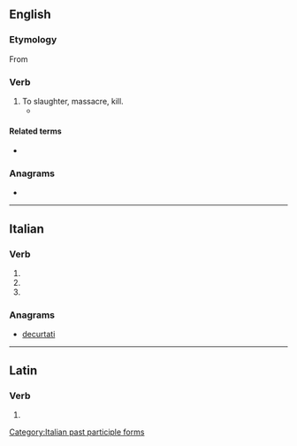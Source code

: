 ==English==

===Etymology===
From {{etyl|la|en}} {{m|la|trucido}}

===Verb===
{{en-verb|trucidat}}

# To slaughter, massacre, kill.
#* {{quote-book|lang=en|year=1815|passage=even Marat and Robespierre considered themselves as denouncing, and '''trucidating''' only the enemies of the republic.|title=Modern Chivalry: Containing the Adventures of a Captain and Teague O'Regan|author={{w|Hugh Henry Brackenridge}}|url=https://books.google.com.au/books?id=wiMwAAAAYAAJ&pg=PA184&dq=trucidating+-trucidate&hl=en&sa=X&ved=0ahUKEwjdtrG0xtvUAhUKWbwKHRPuCx0Q6AEIODAE#v=onepage&q=trucidating%20-trucidate&f=false}}

====Related terms====
* {{l|en|trucidation}}

===Anagrams===
* {{anagrams|en|a=acdeirttu|dictature|urticated}}

----

==Italian==

===Verb===
{{head|it|verb form}}

# {{inflection of|trucidare||2|p|pres|indc|lang=it}}
# {{inflection of|trucidare||2|p|impr|lang=it}}
# {{feminine plural of|trucidato|lang=it}}

===Anagrams===
* [[decurtati#Italian|decurtati]]

[[Category:Italian past participle forms]]

----

==Latin==

===Verb===
{{la-verb-form|trucīdāte}}

# {{inflection of|trucīdō||2|p|pres|actv|impr|lang=la}}